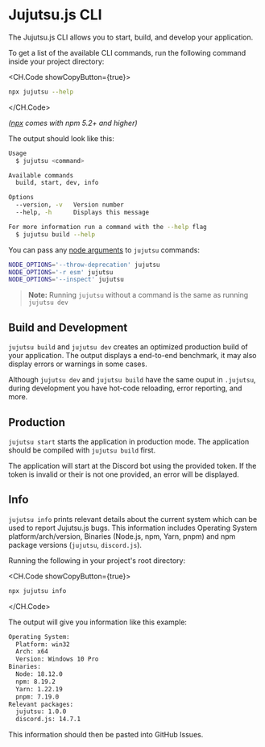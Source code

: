 
# Jujutsu.js CLI

The Jujutsu.js CLI allows you to start, build, and develop your application.

To get a list of the available CLI commands, run the following command inside your project directory:

<CH.Code showCopyButton={true}>
```bash Terminal
npx jujutsu --help
```
</CH.Code>

*([npx](https://medium.com/@maybekatz/introducing-npx-an-npm-package-runner-55f7d4bd282b) comes with npm 5.2+ and higher)*

The output should look like this:

```bash Terminal
Usage
  $ jujutsu <command>

Available commands
  build, start, dev, info

Options
  --version, -v   Version number
  --help, -h      Displays this message

For more information run a command with the --help flag
  $ jujutsu build --help
```

You can pass any [node arguments](https://nodejs.org/api/cli.html#cli_node_options_options) to `jujutsu` commands:

```bash Terminal
NODE_OPTIONS='--throw-deprecation' jujutsu
NODE_OPTIONS='-r esm' jujutsu
NODE_OPTIONS='--inspect' jujutsu
```

> **Note:** Running `jujutsu` without a command is the same as running `jujutsu dev`

## Build and Development

`jujutsu build` and `jujutsu dev` creates an optimized production build of your application. The output displays a end-to-end benchmark, it may also display errors or warnings in some cases.

Although `jujutsu dev` and `jujutsu build` have the same ouput in `.jujutsu`, during development you have hot-code reloading, error reporting, and more.

## Production

`jujutsu start` starts the application in production mode. The application should be compiled with `jujutsu build` first.

The application will start at the Discord bot using the provided token. If the token is invalid or their is not one provided, an error will be displayed.

## Info

`jujutsu info` prints relevant details about the current system which can be used to report Jujutsu.js bugs. This information includes Operating System platform/arch/version, Binaries (Node.js, npm, Yarn, pnpm) and npm package versions (`jujutsu`, `discord.js`).

Running the following in your project's root directory:

<CH.Code showCopyButton={true}>
```bash Terminal
npx jujutsu info
```
</CH.Code>

The output will give you information like this example:

```bash Terminal
Operating System:
  Platform: win32
  Arch: x64
  Version: Windows 10 Pro
Binaries:
  Node: 18.12.0
  npm: 8.19.2
  Yarn: 1.22.19
  pnpm: 7.19.0
Relevant packages:
  jujutsu: 1.0.0
  discord.js: 14.7.1
```

This information should then be pasted into GitHub Issues.
